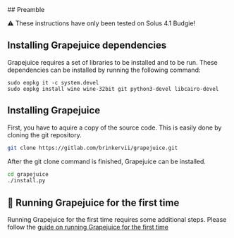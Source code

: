 
<DocumentationLayout>
## Preamble

⚠ These instructions have only been tested on Solus 4.1 Budgie!

## Installing Grapejuice dependencies
Grapejuice requires a set of libraries to be installed and to be run. These dependencies can be installed by running the following command:
```shell
sudo eopkg it -c system.devel
sudo eopkg install wine wine-32bit git python3-devel libcairo-devel
```

## Installing Grapejuice
First, you have to aquire a copy of the source code. This is easily done by cloning the git repository.
```sh
git clone https://gitlab.com/brinkervii/grapejuice.git
```

After the git clone command is finished, Grapejuice can be installed.
```sh
cd grapejuice
./install.py
```

## 🚀 Running Grapejuice for the first time
Running Grapejuice for the first time requires some additional steps. Please follow the [guide on running Grapejuice for the first time](/Guides/First-time-setup)
</DocumentationLayout>
